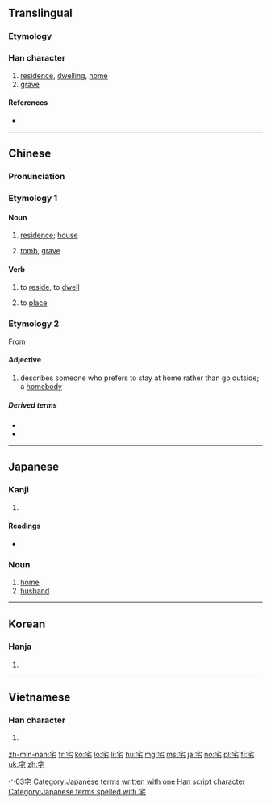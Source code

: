==Translingual==

===Etymology===
{{Han compound|宀|乇|c1=s|c2=p|t1=roof|ls=psc}}

===Han character===
{{Han char|rn=40|rad=宀|as=03|sn=6|four=30714|canj=JHP|ids=⿱宀乇}}

# [[residence]], [[dwelling]], [[home]]
# [[grave]]

====References====
* {{Han ref|kx=0281.200|dkj=07064|dj=0551.190|hdz=20913.030|uh=5B85|ud=23429|bh=A676|bd=42614}}

----

==Chinese==
{{zh-forms}}

===Pronunciation===
{{zh-pron
|m=zhái,zhè
|m_note=zhái - vernacular; zhè - literary
|c=zaak6
|mn=the̍h
|h=pfs=chhe̍t
|mc=y
|oc=y
|ma=
|cat=n,a
}}

===Etymology 1===

====Noun====
{{zh-noun|ts}}

# [[residence]]; [[house]]
#: {{zh-usex|住宅|residence}}
# {{zh-obsolete}} [[tomb]], [[grave]]

====Verb====
{{zh-verb|ts}}

# {{zh-obsolete}} to [[reside]], to [[dwell]]
# to [[place]]
#: {{zh-usex|宅心 仁厚|to '''settle''' the mind with benevolence and generosity}}

===Etymology 2===
From {{etyl|ja|zh}} {{m|ja|お宅|tr=otaku}}

====Adjective====
{{zh-noun|ts}}

# {{context|slang|lang=cmn|sort=zhai2}} describes someone who prefers to stay at home rather than go outside; a [[homebody]]

=====Derived terms=====
* {{zh-l|宅男}}
* {{zh-l|宅女}}

[[Category:Mandarin slang|宀03宅]]

----

==Japanese==

===Kanji===
{{ja-kanji|grade=6|rs=宀03}}

# {{defn|lang=ja|sort=宀03}}

====Readings====
* {{ja-readings|on=[[たく]] (taku)|kun=[[いえ]] (ie), [[すまう]] (sumau), [[やけ]] (yake)}}

===Noun===
{{ja-noun|k|hira=たく|rom=taku}}

# [[home]]
# [[husband]]

[[Category:Japanese terms written with one Han script character]]
[[Category:Japanese terms spelled with 宅]]

----

==Korean==

===Hanja===
{{ko-hanja|hangeul=[[댁]], [[택]]|rv=daek, taek|mr=taek, t'aek}}

# {{defn|lang=ko|sort=宀03}}

----

==Vietnamese==

===Han character===
{{vi-hantu|[[trạch]]|rs=宀03}}

# {{defn|lang=vi|sort=宀03}}

[[zh-min-nan:宅]]
[[fr:宅]]
[[ko:宅]]
[[lo:宅]]
[[li:宅]]
[[hu:宅]]
[[mg:宅]]
[[ms:宅]]
[[ja:宅]]
[[no:宅]]
[[pl:宅]]
[[fi:宅]]
[[uk:宅]]
[[zh:宅]]